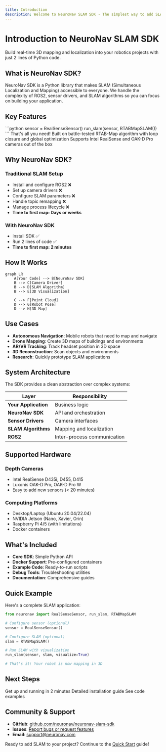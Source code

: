 ```yaml
---
title: Introduction
description: Welcome to NeuroNav SLAM SDK - The simplest way to add SLAM to your robot
---
```


# Introduction to NeuroNav SLAM SDK

Build real-time 3D mapping and localization into your robotics projects with just 2 lines of Python code.

## What is NeuroNav SDK?

NeuroNav SDK is a Python library that makes SLAM (Simultaneous Localization and Mapping) accessible to everyone. We handle the complexity of ROS2, sensor drivers, and SLAM algorithms so you can focus on building your application.

## Key Features

<CardGroup cols={3}>
  <Card title="2-Line Simplicity" icon="code">
    ```python
    sensor = RealSenseSensor()
    run_slam(sensor, RTABMapSLAM())
    ```
    That's all you need!
  </Card>

  <Card title="Production Ready" icon="rocket">
    Built on battle-tested RTAB-Map algorithm with loop closure and global optimization
  </Card>

  <Card title="Multiple Sensors" icon="camera">
    Supports Intel RealSense and OAK-D Pro cameras out of the box
  </Card>
</CardGroup>

## Why NeuroNav SDK?

### Traditional SLAM Setup
- Install and configure ROS2 ❌
- Set up camera drivers ❌
- Configure SLAM parameters ❌
- Handle topic remapping ❌
- Manage process lifecycle ❌
- **Time to first map: Days or weeks**

### With NeuroNav SDK
- Install SDK ✅
- Run 2 lines of code ✅
- **Time to first map: 2 minutes**

## How It Works

```mermaid
graph LR
    A[Your Code] --> B[NeuroNav SDK]
    B --> C[Camera Driver]
    B --> D[SLAM Algorithm]
    B --> E[3D Visualization]

    C --> F[Point Cloud]
    D --> G[Robot Pose]
    D --> H[3D Map]
```

## Use Cases

- **Autonomous Navigation**: Mobile robots that need to map and navigate
- **Drone Mapping**: Create 3D maps of buildings and environments
- **AR/VR Tracking**: Track headset position in 3D space
- **3D Reconstruction**: Scan objects and environments
- **Research**: Quickly prototype SLAM applications

## System Architecture

The SDK provides a clean abstraction over complex systems:

| Layer | Responsibility |
|-------|---------------|
| **Your Application** | Business logic |
| **NeuroNav SDK** | API and orchestration |
| **Sensor Drivers** | Camera interfaces |
| **SLAM Algorithms** | Mapping and localization |
| **ROS2** | Inter-process communication |

## Supported Hardware

### Depth Cameras
- Intel RealSense D435i, D455, D415
- Luxonis OAK-D Pro, OAK-D Pro W
- Easy to add new sensors (< 20 minutes)

### Computing Platforms
- Desktop/Laptop (Ubuntu 20.04/22.04)
- NVIDIA Jetson (Nano, Xavier, Orin)
- Raspberry Pi 4/5 (with limitations)
- Docker containers

## What's Included

- **Core SDK**: Simple Python API
- **Docker Support**: Pre-configured containers
- **Example Code**: Ready-to-run scripts
- **Debug Tools**: Troubleshooting utilities
- **Documentation**: Comprehensive guides

## Quick Example

Here's a complete SLAM application:

```python
from neuronav import RealSenseSensor, run_slam, RTABMapSLAM

# Configure sensor (optional)
sensor = RealSenseSensor()

# Configure SLAM (optional)
slam = RTABMapSLAM()

# Run SLAM with visualization
run_slam(sensor, slam, visualize=True)

# That's it! Your robot is now mapping in 3D
```

## Next Steps

<CardGroup cols={2}>
  <Card title="Quick Start" icon="play" href="/getting-started/quickstart">
    Get up and running in 2 minutes
  </Card>

  <Card title="Installation" icon="download" href="/getting-started/installation">
    Detailed installation guide
  </Card>

  <Card title="Examples" icon="code" href="/examples/basic-slam">
    See code examples
  </Card>
</CardGroup>

## Community & Support

- **GitHub**: [github.com/neuronav/neuronav-slam-sdk](https://github.com/neuronav/neuronav-slam-sdk)
- **Issues**: [Report bugs or request features](https://github.com/neuronav/neuronav-slam-sdk/issues)
- **Email**: support@neuronav.com

Ready to add SLAM to your project? Continue to the [Quick Start](/getting-started/quickstart) guide!
